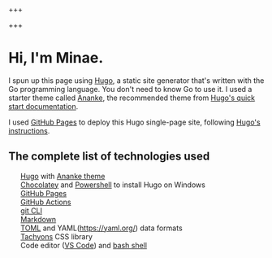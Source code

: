 +++
<style>
ul {
list-style-type: none;
}
</style>
+++
# Hi, I'm Minae.

I spun up this page using [Hugo](https://gohugo.io/), a static site generator that's written with the Go programming language. You don't need to know Go to use it. I used a starter theme called [Ananke](https://github.com/theNewDynamic/gohugo-theme-ananke), the recommended theme from [Hugo's quick start documentation](https://gohugo.io/getting-started/quick-start/).

I used [GitHub Pages](https://pages.github.com/) to deploy this Hugo single-page site, following [Hugo's instructions](https://gohugo.io/hosting-and-deployment/hosting-on-github/).

## The complete list of technologies used

- [Hugo](https://gohugo.io/) with [Ananke theme](https://github.com/theNewDynamic/gohugo-theme-ananke)
- [Chocolatey](https://chocolatey.org/install) and [Powershell](https://learn.microsoft.com/en-us/powershell/) to install Hugo on Windows
- [GitHub Pages](https://pages.github.com/)
- [GitHub Actions](https://docs.github.com/en/actions)
- [git CLI](https://git-scm.com/book/en/v2/Getting-Started-The-Command-Line)
- [Markdown](https://en.wikipedia.org/wiki/Markdown)
- [TOML](https://toml.io/en/) and YAML(https://yaml.org/) data formats
- [Tachyons](https://tachyons.io/) CSS library
- Code editor ([VS Code](https://code.visualstudio.com)) and [bash shell](https://www.gnu.org/software/bash/manual/html_node/What-is-Bash_003f.html)
